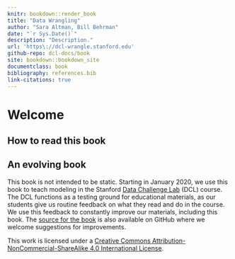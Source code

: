 ```yaml
---
knitr: bookdown::render_book
title: "Data Wrangling"
author: "Sara Altman, Bill Behrman"
date: "`r Sys.Date()`"
description: "Description."
url: 'https\://dcl-wrangle.stanford.edu'
github-repo: dcl-docs/book
site: bookdown::bookdown_site
documentclass: book
bibliography: references.bib
link-citations: true
---
```


# Welcome {-}


## How to read this book {-}


## An evolving book {-}

This book is not intended to be static. Starting in January 2020, we use this book to teach modeling in the Stanford [Data Challenge Lab](https://datalab.stanford.edu/challenge-lab) (DCL) course. The DCL functions as a testing ground for educational materials, as our students give us routine feedback on what they read and do in the course. We use this feedback to constantly improve our materials, including this book. The [source for the book](https://github.com/dcl-docs/book) is also available on GitHub where we welcome suggestions for improvements.

This work is licensed under a [Creative Commons Attribution-NonCommercial-ShareAlike 4.0 International License](http://creativecommons.org/licenses/by-nc-sa/4.0/). 
